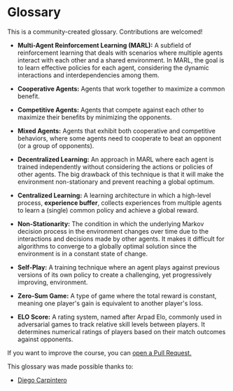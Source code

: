 # Glossary 

This is a community-created glossary. Contributions are welcomed!

- **Multi-Agent Reinforcement Learning (MARL):** A subfield of reinforcement learning that deals with scenarios where multiple agents interact with each other and a shared environment. In MARL, the goal is to learn effective policies for each agent, considering the dynamic interactions and interdependencies among them.

- **Cooperative Agents:** Agents that work together to maximize a common benefit.

- **Competitive Agents:** Agents that compete against each other to maximize their benefits by minimizing the opponents.

- **Mixed Agents:** Agents that exhibit both cooperative and competitive behaviors, where some agents need to cooperate to beat an opponent (or a group of opponents).

- **Decentralized Learning:** An approach in MARL where each agent is trained independently without considering the actions or policies of other agents. The big drawback of this technique is that it will make the environment non-stationary and prevent reaching a global optimum.

- **Centralized Learning:** A learning architecture in which a high-level process, **experience buffer**, collects experiences from multiple agents to learn a (single) common policy and achieve a global reward.

- **Non-Stationarity:** The condition in which the underlying Markov decision process in the environment changes over time due to the interactions and decisions made by other agents. It makes it difficult for algorithms to converge to a globally optimal solution since the environment is in a constant state of change.

- **Self-Play:** A training technique where an agent plays against previous versions of its own policy to create a challenging, yet progressively improving, environment.

- **Zero-Sum Game:** A type of game where the total reward is constant, meaning one player's gain is equivalent to another player's loss.

- **ELO Score:** A rating system, named after Arpad Elo, commonly used in adversarial games to track relative skill levels between players.  It determines numerical ratings of players based on their match outcomes against opponents.

If you want to improve the course, you can [open a Pull Request.](https://github.com/huggingface/deep-rl-class/pulls)

This glossary was made possible thanks to:

- [Diego Carpintero](https://github.com/dcarpintero)
